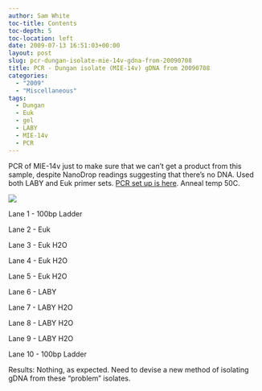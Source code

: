 ```yaml
---
author: Sam White
toc-title: Contents
toc-depth: 5
toc-location: left
date: 2009-07-13 16:51:03+00:00
layout: post
slug: pcr-dungan-isolate-mie-14v-gdna-from-20090708
title: PCR - Dungan isolate (MIE-14v) gDNA from 20090708
categories:
  - "2009"
  - "Miscellaneous"
tags:
  - Dungan
  - Euk
  - gel
  - LABY
  - MIE-14v
  - PCR
---
```


PCR of MIE-14v just to make sure that we can't get a product from this sample, despite NanoDrop readings suggesting that there's no DNA. Used both LABY and Euk primer sets. [PCR set up is here](https://eagle.fish.washington.edu/Arabidopsis/Notebook%20Workup%20Files/20090713-02.jpg). Anneal temp 50C.

![](https://eagle.fish.washington.edu/Arabidopsis/20090714.JPG)

Lane 1 - 100bp Ladder

Lane 2 - Euk

Lane 3 - Euk H2O

Lane 4 - Euk H2O

Lane 5 - Euk H2O

Lane 6 - LABY

Lane 7 - LABY H2O

Lane 8 - LABY H2O

Lane 9 - LABY H2O

Lane 10 - 100bp Ladder

Results: Nothing, as expected. Need to devise a new method of isolating gDNA from these "problem" isolates.
